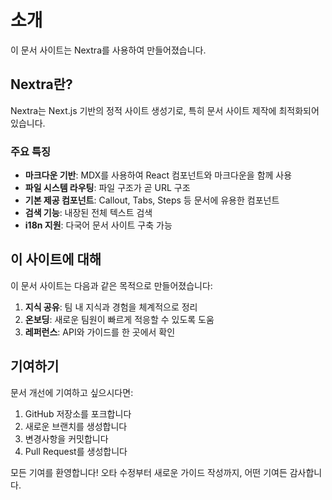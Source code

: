 # 소개

이 문서 사이트는 Nextra를 사용하여 만들어졌습니다.

## Nextra란?

Nextra는 Next.js 기반의 정적 사이트 생성기로, 특히 문서 사이트 제작에 최적화되어 있습니다.

### 주요 특징

- **마크다운 기반**: MDX를 사용하여 React 컴포넌트와 마크다운을 함께 사용
- **파일 시스템 라우팅**: 파일 구조가 곧 URL 구조
- **기본 제공 컴포넌트**: Callout, Tabs, Steps 등 문서에 유용한 컴포넌트
- **검색 기능**: 내장된 전체 텍스트 검색
- **i18n 지원**: 다국어 문서 사이트 구축 가능

## 이 사이트에 대해

이 문서 사이트는 다음과 같은 목적으로 만들어졌습니다:

1. **지식 공유**: 팀 내 지식과 경험을 체계적으로 정리
2. **온보딩**: 새로운 팀원이 빠르게 적응할 수 있도록 도움
3. **레퍼런스**: API와 가이드를 한 곳에서 확인

## 기여하기

문서 개선에 기여하고 싶으시다면:

1. GitHub 저장소를 포크합니다
2. 새로운 브랜치를 생성합니다
3. 변경사항을 커밋합니다
4. Pull Request를 생성합니다

모든 기여를 환영합니다! 오타 수정부터 새로운 가이드 작성까지, 어떤 기여든 감사합니다.
